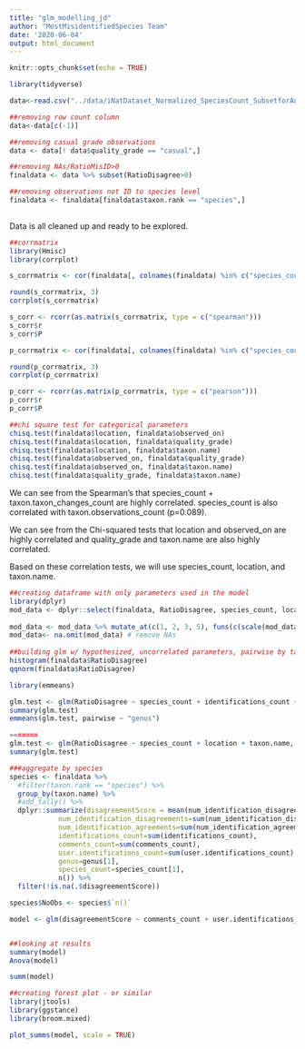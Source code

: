 ```yaml
---
title: "glm_modelling_jd"
author: "MostMisidentifiedSpecies Team"
date: '2020-06-04'
output: html_document
---
```


```r
knitr::opts_chunk$set(echo = TRUE)
```

```r
library(tidyverse)

data<-read.csv("../data/iNatDataset_Normalized_SpeciesCount_SubsetforAnalysis.csv")

```

```r
##removing row count column
data<-data[c(-1)]

##removing casual grade observations
data <- data[! data$quality_grade == "casual",]

##removing NAs/RatioMisID>0
finaldata <- data %>% subset(RatioDisagree>0)

##removing observations not ID to species level
finaldata <- finaldata[finaldata$taxon.rank == "species",]
  
```

Data is all cleaned up and ready to be explored.

```r
##corrmatrix
library(Hmisc)
library(corrplot)

s_corrmatrix <- cor(finaldata[, colnames(finaldata) %in% c("species_count","user.identifications_count", "taxon.observations_count", "taxon.taxon_changes_count", "comments_count", "RatioDisagree")], method = "spearman")

round(s_corrmatrix, 3)
corrplot(s_corrmatrix)

s_corr <- rcorr(as.matrix(s_corrmatrix, type = c("spearman")))
s_corr$r
s_corr$P

p_corrmatrix <- cor(finaldata[, colnames(finaldata) %in% c("species_count","user.identifications_count", "taxon.observations_count", "taxon.taxon_changes_count", "comments_count")], method = "pearson")

round(p_corrmatrix, 3)
corrplot(p_corrmatrix)

p_corr <- rcorr(as.matrix(p_corrmatrix, type = c("pearson")))
p_corr$r
p_corr$P

##chi square test for categorical parameters
chisq.test(finaldata$location, finaldata$observed_on)
chisq.test(finaldata$location, finaldata$quality_grade)
chisq.test(finaldata$location, finaldata$taxon.name)
chisq.test(finaldata$observed_on, finaldata$quality_grade)
chisq.test(finaldata$observed_on, finaldata$taxon.name)
chisq.test(finaldata$quality_grade, finaldata$taxon.name)

```

We can see from the Spearman's that species_count + taxon.taxon_changes_count are highly correlated. species_count is also correlated with taxon.observations_count (p=0.089).

We can see from the Chi-squared tests that location and observed_on are highly correlated and quality_grade and taxon.name are also highly correlated.

Based on these correlation tests, we will use species_count, location, and taxon.name.

```r
##creating dataframe with only parameters used in the model
library(dplyr)
mod_data <- dplyr::select(finaldata, RatioDisagree, species_count, location, taxon.name, user.identifications_count)
                          
mod_data <- mod_data %>% mutate_at(c(1, 2, 3, 5), funs(c(scale(mod_data, center = TRUE, scale = TRUE)))) # Z score the variables
mod_data<- na.omit(mod_data) # remove NAs
  
##building glm w/ hypothesized, uncorrelated parameters, pairwise by taxon.name?
histogram(finaldata$RatioDisagree)
qqnorm(finaldata$RatioDisagree)

library(emmeans)

glm.test <- glm(RatioDisagree ~ species_count + identifications_count + user.identifications_count + comments_count + quality_grade + genus, data = finaldata)
summary(glm.test)
emmeans(glm.test, pairwise ~ "genus")

=======
glm.test <- glm(RatioDisagree ~ species_count + location + taxon.name, data = finaldata)
summary(glm.test)

###aggregate by species
species <- finaldata %>%
  #filter(taxon.rank == "species") %>%
  group_by(taxon.name) %>%
  #add_tally() %>%
  dplyr::summarize(disagreementScore = mean(num_identification_disagreements)/mean(identifications_count), 
            num_identification_disagreements=sum(num_identification_disagreements), 
            num_identification_agreements=sum(num_identification_agreements), 
            identifications_count=sum(identifications_count),
            comments_count=sum(comments_count),
            user.identifications_count=sum(user.identifications_count),
            genus=genus[1],
            species_count=species_count[1],
            n()) %>%
  filter(!is.na(.$disagreementScore))

species$NoObs <- species$`n()`

model <- glm(disagreementScore ~ comments_count + user.identifications_count + identifications_count + species_count + NoObs, data = species)


##looking at results
summary(model)  
Anova(model)

summ(model)

```

```r

##creating forest plot - or similar
library(jtools)
library(ggstance)
library(broom.mixed)

plot_summs(model, scale = TRUE)

```